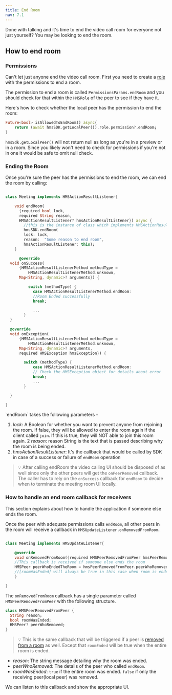 ```yaml
---
title: End Room
nav: 7.1
---
```


Done with talking and it's time to end the video call room for everyone not just yourself? You may be looking to end the room.

## How to end room

<div className="steps-container">

### Permissions

Can't let just anyone end the video call room. First you need to create a [role](../foundation/templates-and-roles) with the permissions to end a room.

The permission to end a room is called `PermissionsParams.endRoom` and you should check for that within the `HMSRole` of the peer to see if they have it.

Here's how to check whether the local peer has the permission to end the room:

```dart
Future<bool> isAllowedToEndRoom() async{
    return (await hmsSDK.getLocalPeer()).role.permission?.endRoom;
}
```

`hmsSdk.getLocalPeer()` will not return null as long as you're in a preview or in a room.
Since you likely won't need to check for permissions if you're not in one it would be safe to omit null check.

### Ending the Room

Once you're sure the peer has the permissions to end the room, we can end the room by calling:

```dart

class Meeting implements HMSActionResultListener{

    void endRoom(
      {required bool lock,
      required String reason,
      HMSActionResultListener? hmsActionResultListener}) async {
        //this is the instance of class which implements HMSActionResultListener
        hmsSDK.endRoom(
        lock: lock,
        reason:  "Some reason to end room",
        hmsActionResultListener: this);
    }

      @override
  void onSuccess(
      {HMSActionResultListenerMethod methodType =
          HMSActionResultListenerMethod.unknown,
      Map<String, dynamic>? arguments}) {

          switch (methodType) {
            case HMSActionResultListenerMethod.endRoom:
            //Room Ended successfully
            break;

            ...
        }
  }

  @override
  void onException(
      {HMSActionResultListenerMethod methodType =
          HMSActionResultListenerMethod.unknown,
      Map<String, dynamic>? arguments,
      required HMSException hmsException}) {

        switch (methodType) {
            case HMSActionResultListenerMethod.endRoom:
            // Check the HMSException object for details about error
            break;
            ...
        }

  }

}
```

\`endRoom` takes the following parameters -

1. _lock_: A Boolean for whether you want to prevent anyone from rejoining the room. If false, they will be allowed to enter the room again if the client called `join`. If this is true, they will NOT able to join this room again.
   2 _reason_: reason String is the text that is passed describing why the room is being ended.
2. _hmsActionResultListener_: It's the callback that would be called by SDK in case of a success or failure of `endRoom` operation

> 💡 After calling endRoom the video calling UI should be disposed of as well since only the other peers will get the `onPeerRemoved` callback. The caller has to rely on the `onSuccess` callback for `endRoom` to decide when to terminate the meeting room UI locally.

</div>

### How to handle an end room callback for receivers

This section explains about how to handle the application if someone else ends the room.

Once the peer with adequate permissions calls `endRoom`, all other peers in the room will receive a callback in `HMSUpdateListener.onRemovedFromRoom`.

```dart

class Meeting implements HMSUpdateListener{

    @override
    void onRemovedFromRoom({required HMSPeerRemovedFromPeer hmsPeerRemovedFromPeer}) {
    //This callback is received if someone else ends the room
    HMSPeer peerWhoEndedTheRoom = hmsPeerRemovedFromPeer.peerWhoRemoved
    //[roomWasEnded] will always be true in this case when room is ended.
    }

}

```

The `onRemovedFromRoom` callback has a single parameter called `HMSPeerRemovedFromPeer` with the following structure.

```dart
class HMSPeerRemovedFromPeer {
  String reason;
  bool roomWasEnded;
  HMSPeer? peerWhoRemoved;
}
```

> 💡 This is the same callback that will be triggered if a peer is [removed from a room](/flutter/v2/features/remove-peer) as well. Except that `roomEnded` will be true when the entire room is ended.

-   _reason_: The string message detailing why the room was ended.
-   _peerWhoRemoved_: The details of the peer who called `endRoom`.
-   _roomWasEnded_: `true` if the entire room was ended. `false` if only the receiving peer(local peer) was removed.

We can listen to this callback and show the appropriate UI.

